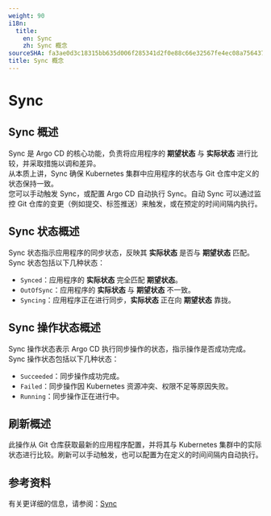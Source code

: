```yaml
---
weight: 90
i18n:
  title:
    en: Sync
    zh: Sync 概念
sourceSHA: fa3ae0d3c18315bb635d006f285341d2f0e88c66e32567fe4ec08a756437c0d5
title: Sync 概念
---
```


# Sync

## Sync 概述

Sync 是 Argo CD 的核心功能，负责将应用程序的 **期望状态** 与 **实际状态** 进行比较，并采取措施以调和差异。\
从本质上讲，Sync 确保 Kubernetes 集群中应用程序的状态与 Git 仓库中定义的状态保持一致。\
您可以手动触发 Sync，或配置 Argo CD 自动执行 Sync。自动 Sync 可以通过监控 Git 仓库的变更（例如提交、标签推送）来触发，或在预定的时间间隔内执行。

## Sync 状态概述

Sync 状态指示应用程序的同步状态，反映其 **实际状态** 是否与 **期望状态** 匹配。Sync 状态包括以下几种状态：

- `Synced`：应用程序的 **实际状态** 完全匹配 **期望状态**。
- `OutOfSync`：应用程序的 **实际状态** 与 **期望状态** 不一致。
- `Syncing`：应用程序正在进行同步，**实际状态** 正在向 **期望状态** 靠拢。

## Sync 操作状态概述

Sync 操作状态表示 Argo CD 执行同步操作的状态，指示操作是否成功完成。Sync 操作状态包括以下几种状态：

- `Succeeded`：同步操作成功完成。
- `Failed`：同步操作因 Kubernetes 资源冲突、权限不足等原因失败。
- `Running`：同步操作正在进行中。

## 刷新概述

此操作从 Git 仓库获取最新的应用程序配置，并将其与 Kubernetes 集群中的实际状态进行比较。刷新可以手动触发，也可以配置为在定义的时间间隔内自动执行。

## 参考资料

有关更详细的信息，请参阅：[Sync](https://argo-cd.readthedocs.io/en/stable/user-guide/sync-options/)
